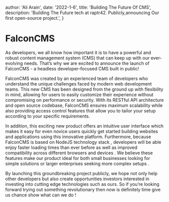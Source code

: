 
  author: 'Ali Arain',
  date: '2022-1-6',
  title: 'Building The Future Of CMS',
  description:
    'Building The Future tech at raptr42. Publicly,announcing Our first open-source project.',
}


# FalconCMS

As developers, we all know how important it is to have a powerful and robust content management system (CMS) that
can keep up with our ever-evolving needs. That’s why we are excited to announce the launch of FalconCMS -
a headless developer-focused CMS built in public!

FalconCMS was created by an experienced team of developers who understand the unique challenges faced by modern web development teams.
This new CMS has been designed from the ground up with flexibility in mind, allowing for users to easily customize their experience without
compromising on performance or security. With its RESTful API architecture and open source codebase, FalconCMS ensures maximum scalability
while also providing access control features that allow you to tailor your setup according to your specific requirements.

In addition, this exciting new product offers an intuitive user interface which makes it easy for even novice
users quickly get started building websites and applications using this innovative platform. Furthermore,
because FalconCMS is based on NodeJS technology stack , developers will be able enjoy faster loading times
than ever before as well as improved compatibility across different browsers and devices . We believe these
features make our product ideal for both small businesses looking for simple solutions or larger enterprises
seeking more complex setups .

By launching this groundbreaking project publicly,
we hope not only help other developers but also create opportunities
investors interested in investing into cutting edge technologies such as ours.
So if you’re looking forward trying out something revolutionary then now is definitely time give us chance show what can we do !
